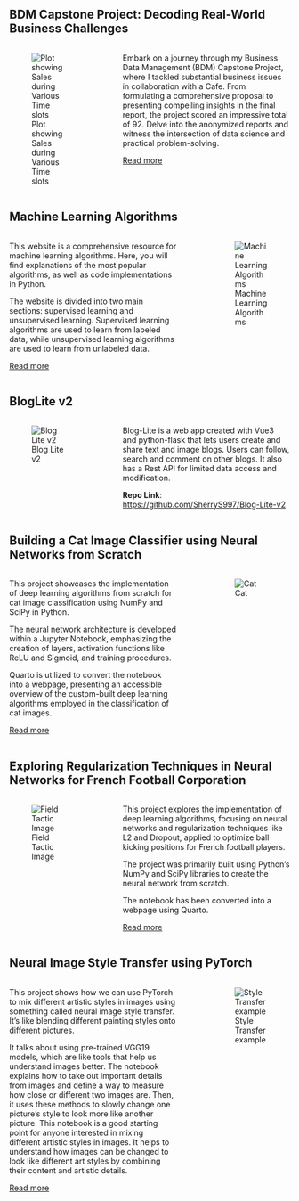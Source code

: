 ## BDM Capstone Project: Decoding Real-World Business Challenges

:::: columns

::: {.column width="30%"}
![Plot showing Sales during Various Time slots](images/time_slot.png)
:::

::: {.column width="5%"}
:::

::: {.column width="65%"}

Embark on a journey through my Business Data Management (BDM) Capstone Project, where I tackled substantial business issues in collaboration with a Cafe. From formulating a comprehensive proposal to presenting compelling insights in the final report, the project scored an impressive total of 92. Delve into the anonymized reports and witness the intersection of data science and practical problem-solving.

[Read more](https://sherrys997.github.io/BDM-Project/){target="_blank" .button}

:::

::::

## Machine Learning Algorithms

:::: columns

::: {.column width="65%"}
This website is a comprehensive resource for machine learning algorithms. Here, you will find explanations of the most popular algorithms, as well as code implementations in Python.

The website is divided into two main sections: supervised learning and unsupervised learning. Supervised learning algorithms are used to learn from labeled data, while unsupervised learning algorithms are used to learn from unlabeled data.

[Read more](https://sherrys997.github.io/Machine-Learning-Algorithms/){target="_blank" .button}


:::

::: {.column width="5%"}
:::

::: {.column width="30%"}
![Machine Learning Algorithms](https://cdn1.vogel.de/unsafe/540x0/smart/images.vogel.de/vogelonline/bdb/1529600/1529612/original.jpg)
:::

::::

## BlogLite v2

:::: columns

::: {.column width="30%"}
![Blog Lite v2](images/bloglitev2.png)
:::

::: {.column width="5%"}
:::

::: {.column width="65%"}
Blog-Lite is a web app created with Vue3 and python-flask that lets users create and share text and image blogs. Users can follow, search and comment on other blogs. It also has a Rest API for limited data access and modification.

**Repo Link**: [https://github.com/SherryS997/Blog-Lite-v2](https://github.com/SherryS997/Blog-Lite-v2){target="_blank" .button}
:::

::::

## Building a Cat Image Classifier using Neural Networks from Scratch

:::: columns

::: {.column width="65%"}
This project showcases the implementation of deep learning algorithms from scratch for cat image classification using NumPy and SciPy in Python. 

The neural network architecture is developed within a Jupyter Notebook, emphasizing the creation of layers, activation functions like ReLU and Sigmoid, and training procedures. 

Quarto is utilized to convert the notebook into a webpage, presenting an accessible overview of the custom-built deep learning algorithms employed in the classification of cat images.

[Read more](https://sherrys997.github.io/Cat-Image-Classification-Neural-Network-using-NumPy-and-SciPy/Cat_classifier.html){target="_blank" .button}

:::

::: {.column width="5%"}
:::

::: {.column width="30%"}
![Cat](https://c.pxhere.com/photos/fa/1e/photo-73487.jpg!d)
:::

::::

## Exploring Regularization Techniques in Neural Networks for French Football Corporation

:::: columns

::: {.column width="30%"}
![Field Tactic Image](images/field_kiank.png)
:::

::: {.column width="5%"}
:::

::: {.column width="65%"}
This project explores the implementation of deep learning algorithms, focusing on neural networks and regularization techniques like L2 and Dropout, applied to optimize ball kicking positions for French football players. 

The project was primarily built using Python's NumPy and SciPy libraries to create the neural network from scratch. 

The notebook has been converted into a webpage using Quarto.

[Read more](https://sherrys997.github.io/French-Football-AI-Analysis){target="_blank" .button}

:::

::::

## Neural Image Style Transfer using PyTorch

:::: columns

::: {.column width="65%"}
This project shows how we can use PyTorch to mix different artistic styles in images using something called neural image style transfer. It's like blending different painting styles onto different pictures. 

It talks about using pre-trained VGG19 models, which are like tools that help us understand images better. The notebook explains how to take out important details from images and define a way to measure how close or different two images are. Then, it uses these methods to slowly change one picture's style to look more like another picture.
<!--  -->
This notebook is a good starting point for anyone interested in mixing different artistic styles in images. It helps to understand how images can be changed to look like different art styles by combining their content and artistic details.

[Read more](https://sherrys997.github.io/Deep-Learning-with-PyTorch-Neural-Style-Transfer/nb.html){target="_blank" .button}

:::

::: {.column width="5%"}
:::

::: {.column width="30%"}
![Style Transfer example](https://sherrys997.github.io/Deep-Learning-with-PyTorch-Neural-Style-Transfer/nb_files/figure-html/cell-16-output-1.png)
:::

::::